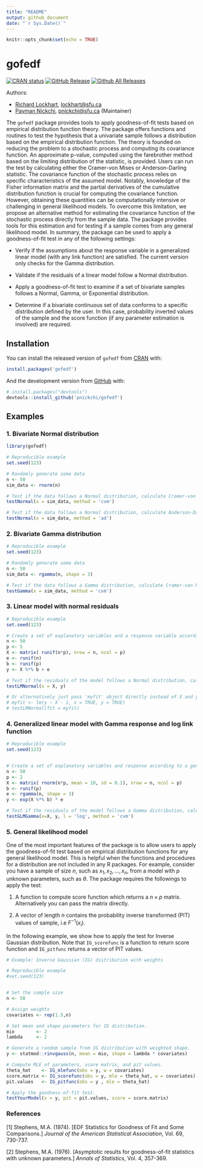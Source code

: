 ```yaml
---
title: "README"
output: github_document
date: "`r Sys.Date()`"
---
```


```r
knitr::opts_chunk$set(echo = TRUE)
```

# gofedf

<!-- badges: start -->
[![CRAN status](https://www.r-pkg.org/badges/version/gofedf)](https://cran.r-project.org/package=gofedf) 
[![GitHub Release](https://img.shields.io/github/release/pnickchi/gofedf?style=flat)](https://github.com/pnickchi/gofedf/releases) 
[![Github All Releases](https://img.shields.io/github/downloads/pnickchi/gofedf/total.svg?style=flat)](https://github.com/pnickchi/gofedf)
<!-- badges: end -->


Authors:

*   [Richard Lockhart](http://www.sfu.ca/~lockhart/),
    <lockhart@sfu.ca>
*   [Payman Nickchi](https://github.com/pnickchi),
    <pnickchi@sfu.ca> (Maintainer)


The `gofedf` package provides tools to apply goodness-of-fit tests based on empirical distribution function theory. The package offers functions and routines to test the hypothesis that a univariate sample follows a distribution based on the empirical distribution function. The theory is founded on reducing the problem to a stochastic process and computing its covariance function. An approximate p-value, computed using the farebrother method based on the limiting distribution of the statistic, is provided. Users can run the test by calculating either the Cramer-von Mises or Anderson-Darling statistic. The covariance function of the stochastic process relies on specific characteristics of the assumed model. Notably, knowledge of the Fisher information matrix and the partial derivatives of the cumulative distribution function is crucial for computing the covariance function. However, obtaining these quantities can be computationally intensive or challenging in general likelihood models. To overcome this limitation, we propose an alternative method for estimating the covariance function of the stochastic process directly from the sample data. The package provides tools for this estimation and for testing if a sample comes from any general likelihood model. In summary, the package can be used to apply a goodness-of-fit test in any of the following settings:

- Verify if the assumptions about the response variable in a generalized linear model (with any link function) are satisfied. The current version only checks for the Gamma distribution.

- Validate if the residuals of a linear model follow a Normal distribution.

- Apply a goodness-of-fit test to examine if a set of bivariate samples follows a Normal, Gamma, or Exponential distribution.

- Determine if a bivariate continuous set of data conforms to a specific distribution defined by the user. In this case, probability inverted values of the sample and the score function (if any parameter estimation is involved) are required.

## Installation

You can install the released version of `gofedf` from [CRAN](https://CRAN.R-project.org) with:

```r
install.packages('gofedf')
```


And the development version from [GitHub](https://github.com/) with:

```r
# install.packages("devtools")
devtools::install_github('pnickchi/gofedf')
```


## Examples


### 1. Bivariate Normal distribution

```r
library(gofedf)
```


```r
# Reproducible example
set.seed(123)

# Randomly generate some data
n <- 50
sim_data <- rnorm(n)

# Test if the data follows a Normal distribution, calculate Cramer-von Mises statistic and approximate p-value of the test.
testNormal(x = sim_data, method = 'cvm')

# Test if the data follows a Normal distribution, calculate Anderson-Darling statistic and approximate p-value of the test.
testNormal(x = sim_data, method = 'ad')

```


### 2. Bivariate Gamma distribution

```r
# Reproducible example
set.seed(123)

# Randomly generate some data
n <- 50
sim_data <- rgamma(n, shape = 3)

# Test if the data follows a Gamma distribution, calculate Cramer-von Mises statistic and approximate pvalue
testGamma(x = sim_data, method = 'cvm')
```


### 3. Linear model with normal residuals

```r
# Reproducible example
set.seed(123)

# Create a set of explanatory variables and a response variable according to a linear model
n <- 50
p <- 5
X <- matrix( runif(n*p), nrow = n, ncol = p)
e <- runif(n)
b <- runif(p)
y <- X %*% b + e

# Test if the residuals of the model follows a Normal distribution, calculate Cramer-von Mises statistic and approximate pvalue
testLMNormal(x = X, y)

# Or alternatively just pass 'myfit' object directly instead of X and y:
# myfit <- lm(y ~ X - 1, x = TRUE, y = TRUE)
# testLMNormal(fit = myfit)
```


### 4. Generalized linear model with Gamma response and log link function

```r
# Reproducible example
set.seed(123)


# Create a set of explanatory variables and response according to a generalized linear model with log link
n <- 50
p <- 2
X <- matrix( rnorm(n*p, mean = 10, sd = 0.1), nrow = n, ncol = p)
b <- runif(p)
e <- rgamma(n, shape = 3)
y <- exp(X %*% b) * e

# Test if the residuals of the model follows a Gamma distribution, calculate Cramer-von Mises statistic and approximate pvalue
testGLMGamma(x=X, y, l = 'log', method = 'cvm')
```


### 5. General likelihood model

One of the most important features of the package is to allow users to apply the goodness-of-fit test based on empirical distribution functions for any general likelihood model. This is helpful when the functions and procedures for a distribution are not included in any R packages. For example, consider you have a sample of size $n$, such as $x_1, x_2, \ldots, x_n$, from a model with $p$ unknown parameters, such as $\theta$. The package requires the followings to apply the test:

1) A function to compute score function which returns a $n \times p$ matrix. Alternatively you can pass the matrix directly.     

2) A vector of length $n$ contains the probability inverse transformed (PIT) values of sample, i.e $F^{-1}(x_{i})$.

In the following example, we show how to apply the test for Inverse Gaussian distribution. Note that `IG_scorefunc` is a function to return score function and `IG_pitfunc` returns a vector of PIT values.

```r
# Example: Inverse Gaussian (IG) distribution with weights

# Reproducible example
#set.seed(123)


# Set the sample size
n <- 50

# Assign weights
covariates <- rep(1.5,n)

# Set mean and shape parameters for IG distribution.
mio        <- 2
lambda     <- 2

# Generate a random sample from IG distribution with weighted shape.
y <- statmod::rinvgauss(n, mean = mio, shape = lambda * covariates)

# Compute MLE of parameters, score matrix, and pit values.
theta_hat    <- IG_mlefunc(obs = y, w = covariates)
score.matrix <- IG_scorefunc(obs = y, mle = theta_hat, w = covariates)
pit.values   <- IG_pitfunc(obs = y , mle = theta_hat)

# Apply the goodness-of-fit test.
testYourModel(x = y, pit = pit.values, score = score.matrix)
```


### References

[1] Stephens, M.A. (1974). [EDF Statistics for Goodness of Fit and Some Comparisons.] *Journal of the American Statistical Association*, Vol. 69, 730-737.   

[2] Stephens, M.A. (1976). [Asymptotic results for goodness-of-fit statistics with unknown parameters.] *Annals of Statistics*, Vol. 4, 357-369.
